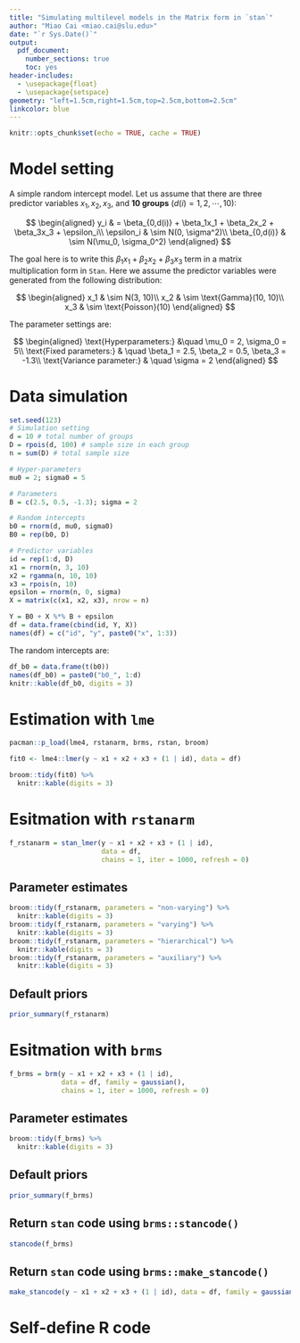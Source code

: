 ---
title: "Simulating multilevel models in the Matrix form in `stan`"
author: "Miao Cai <miao.cai@slu.edu>"
date: "`r Sys.Date()`"
output: 
  pdf_document:
    number_sections: true
    toc: yes
header-includes:
  - \usepackage{float}
  - \usepackage{setspace}
geometry: "left=1.5cm,right=1.5cm,top=2.5cm,bottom=2.5cm"
linkcolor: blue
---

```{r setup, include=FALSE}
knitr::opts_chunk$set(echo = TRUE, cache = TRUE)
```


# Model setting

A simple random intercept model. Let us assume that there are three predictor variables $x_1, x_2, x_3$, and **10 groups** ($d(i) = 1, 2, \cdots, 10$):

$$
\begin{aligned}
y_i & = \beta_{0,d(i)} + \beta_1x_1 + \beta_2x_2 + \beta_3x_3 + \epsilon_i\\
\epsilon_i & \sim N(0, \sigma^2)\\
\beta_{0,d(i)} & \sim N(\mu_0, \sigma_0^2)
\end{aligned}
$$

The goal here is to write this $\beta_1x_1 + \beta_2x_2 + \beta_3x_3$ term in a matrix multiplication form in `Stan`. Here we assume the predictor variables were generated from the following distribution:

$$
\begin{aligned}
x_1 & \sim N(3, 10)\\
x_2 & \sim \text{Gamma}(10, 10)\\
x_3 & \sim \text{Poisson}(10)
\end{aligned}
$$

The parameter settings are:

$$
\begin{aligned}
\text{Hyperparameters:} &\quad \mu_0 = 2, \sigma_0 = 5\\
\text{Fixed parameters:} & \quad \beta_1 = 2.5, \beta_2 = 0.5, \beta_3 = -1.3\\
\text{Variance parameter:} & \quad \sigma = 2
\end{aligned}
$$

\clearpage
# Data simulation
```{r}
set.seed(123)
# Simulation setting
d = 10 # total number of groups
D = rpois(d, 100) # sample size in each group
n = sum(D) # total sample size

# Hyper-parameters
mu0 = 2; sigma0 = 5

# Parameters
B = c(2.5, 0.5, -1.3); sigma = 2

# Random intercepts
b0 = rnorm(d, mu0, sigma0)
B0 = rep(b0, D)

# Predictor variables
id = rep(1:d, D)
x1 = rnorm(n, 3, 10)
x2 = rgamma(n, 10, 10)
x3 = rpois(n, 10)
epsilon = rnorm(n, 0, sigma)
X = matrix(c(x1, x2, x3), nrow = n)

Y = B0 + X %*% B + epsilon
df = data.frame(cbind(id, Y, X))
names(df) = c("id", "y", paste0("x", 1:3))
```

The random intercepts are:

```{r}
df_b0 = data.frame(t(b0))
names(df_b0) = paste0("b0_", 1:d)
knitr::kable(df_b0, digits = 3)
```

\clearpage
# Estimation with `lme`

```{r}
pacman::p_load(lme4, rstanarm, brms, rstan, broom)

fit0 <- lme4::lmer(y ~ x1 + x2 + x3 + (1 | id), data = df)

broom::tidy(fit0) %>% 
  knitr::kable(digits = 3)
```

\clearpage
# Esitmation with `rstanarm`

```{r}
f_rstanarm = stan_lmer(y ~ x1 + x2 + x3 + (1 | id),
                       data = df, 
                       chains = 1, iter = 1000, refresh = 0)
```

## Parameter estimates

```{r}
broom::tidy(f_rstanarm, parameters = "non-varying") %>% 
  knitr::kable(digits = 3)
broom::tidy(f_rstanarm, parameters = "varying") %>% 
  knitr::kable(digits = 3)
broom::tidy(f_rstanarm, parameters = "hierarchical") %>% 
  knitr::kable(digits = 3)
broom::tidy(f_rstanarm, parameters = "auxiliary") %>% 
  knitr::kable(digits = 3)
```

## Default priors

```{r}
prior_summary(f_rstanarm)
```


\clearpage
# Esitmation with `brms`

```{r}
f_brms = brm(y ~ x1 + x2 + x3 + (1 | id), 
             data = df, family = gaussian(), 
             chains = 1, iter = 1000, refresh = 0)
```

## Parameter estimates

```{r}
broom::tidy(f_brms) %>% 
  knitr::kable(digits = 3)
```

## Default priors

```{r}
prior_summary(f_brms)
```

\clearpage
\linespread{0.9}
## Return `stan` code using `brms::stancode()`
```{r comment=NA}
stancode(f_brms)
```


\clearpage
## Return `stan` code using `brms::make_stancode()`
```{r comment=NA}
make_stancode(y ~ x1 + x2 + x3 + (1 | id), data = df, family = gaussian())
```
\linespread{1}

\clearpage
# Self-define R code

```{r}

```

